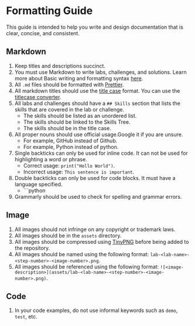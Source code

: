 # Formatting Guide

This guide is intended to help you write and design documentation that is clear, concise, and consistent.

## Markdown

1. Keep titles and descriptions succinct.
2. You must use Markdown to write labs, challenges, and solutions. Learn more about Basic writing and formatting syntax [here](https://docs.github.com/en/get-started/writing-on-github/getting-started-with-writing-and-formatting-on-github/basic-writing-and-formatting-syntax).
3. All `.md` files should be formatted with [Prettier](https://prettier.io/).
4. All markdown titles should use the [title case](https://en.wikipedia.org/wiki/Title_case) format. You can use the [titlecase converter](https://titlecaseconverter.com/).
5. All labs and challenges should have a `## Skills` section that lists the skills that are covered in the lab or challenge.
   - The skills should be listed as an unordered list.
   - The skills should be linked to the Skills Tree.
   - The skills should be in the title case.
6. All proper nouns should use official usage.Google it if you are unsure.
   - For example, GitHub instead of Github.
   - For example, Python instead of python.
7. Single backticks can only be used for inline code. It can not be used for highlighting a word or phrase.
   - Correct usage: `print("Hello World")`.
   - Incorrect usage: `This sentence is important`.
8. Double backticks can only be used for code blocks. It must have a language specified.
   - \`\`\`python
9. Grammarly should be used to check for spelling and grammar errors.

## Image

1. All images should not infringe on any copyright or trademark laws.
2. All images should be in the `assets` directory.
3. All images should be compressed using [TinyPNG](https://tinypng.com/) before being added to the repository.
4. All images should be named using the following format: `lab-<lab-name>-<step-number>-<image-number>.png`.
5. All images should be referenced using the following format: `![<image-description>](assets/lab-<lab-name>-<step-number>-<image-number>.png)`.

## Code

1. In your code examples, do not use informal keywords such as `demo`, `test`, etc.
